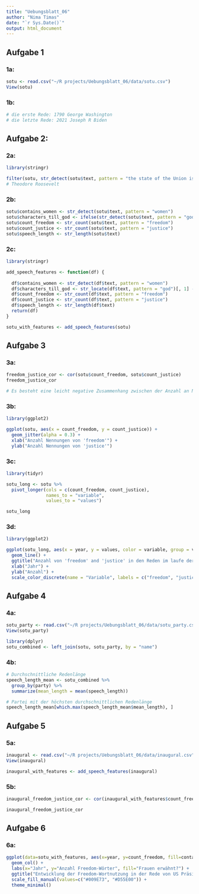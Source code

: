 ```yaml
---
title: "Uebungsblatt_06"
author: "Nima Timas"
date: "`r Sys.Date()`"
output: html_document
---
```


## Aufgabe 1

### 1a:

```r
sotu <- read.csv("~/R projects/Uebungsblatt_06/data/sotu.csv")
View(sotu)
```

### 1b:

```r
# die erste Rede: 1790 George Washington
# die letzte Rede: 2021 Joseph R Biden
```

## Aufgabe 2:

### 2a:

```r
library(stringr)

filter(sotu, str_detect(sotu$text, pattern = "the state of the Union is not good"))
# Theodore Roosevelt
```

### 2b:

```r
sotu$contains_women <- str_detect(sotu$text, pattern = "women")
sotu$characters_till_god <- ifelse(str_detect(sotu$text, pattern = "god"), str_locate(sotu$text, "god")[,1] - 1, NA)
sotu$count_freedom <- str_count(sotu$text, pattern = "freedom")
sotu$count_justice <- str_count(sotu$text, pattern = "justice")
sotu$speech_length <- str_length(sotu$text)
```

### 2c:

```r
library(stringr)

add_speech_features <- function(df) {
 
  df$contains_women <- str_detect(df$text, pattern = "women")
  df$characters_till_god <- str_locate(df$text, pattern = "god")[, 1] - 1
  df$count_freedom <- str_count(df$text, pattern = "freedom")
  df$count_justice <- str_count(df$text, pattern = "justice")
  df$speech_length <- str_length(df$text)
  return(df)
}

sotu_with_features <- add_speech_features(sotu)
```

## Aufgabe 3

### 3a:

```r
freedom_justice_cor <- cor(sotu$count_freedom, sotu$count_justice)
freedom_justice_cor

# Es besteht eine leicht negative Zusammenhang zwischen der Anzahl an Nennungen des Wortes "freedom" und des Wortes "justice". Diese Zahl bedeutet, dass eine höhere Häufigkeit des Wortes "freedom" in den States of the Union Ansprachen mit einer geringeren Häufigkeit des Wortes "justice" einhergeht. Diese Korrelation ist jedoch sehr schwach, da sich die beiden Variablen nur geringfügig beeinflussen.
```

### 3b:

```r
library(ggplot2)

ggplot(sotu, aes(x = count_freedom, y = count_justice)) + 
  geom_jitter(alpha = 0.3) + 
  xlab("Anzahl Nennungen von 'freedom'") + 
  ylab("Anzahl Nennungen von 'justice'")
```

### 3c:

```r
library(tidyr)

sotu_long <- sotu %>%
  pivot_longer(cols = c(count_freedom, count_justice),
               names_to = "variable",
               values_to = "values")

sotu_long
```

### 3d:

```r
library(ggplot2)

ggplot(sotu_long, aes(x = year, y = values, color = variable, group = variable)) +
  geom_line() +
  ggtitle("Anzahl von 'freedom' and 'justice' in den Reden im laufe der Zeit") +
  xlab("Jahr") +
  ylab("Anzahl") +
  scale_color_discrete(name = "Variable", labels = c("freedom", "justice"))
```

## Aufgabe 4

### 4a:

```r
sotu_party <- read.csv("~/R projects/Uebungsblatt_06/data/sotu_party.csv")
View(sotu_party)

library(dplyr)
sotu_combined <- left_join(sotu, sotu_party, by = "name")
```

### 4b:

```r

# Durchschnittliche Redenlänge
speech_length_mean <- sotu_combined %>% 
  group_by(party) %>% 
  summarize(mean_length = mean(speech_length))

# Partei mit der höchsten durchschnittlichen Redenlänge
speech_length_mean[which.max(speech_length_mean$mean_length), ]
```

## Aufgabe 5

### 5a:

```r
inaugural <- read.csv("~/R projects/Uebungsblatt_06/data/inaugural.csv")
View(inaugural)
```

```r
inaugural_with_features <- add_speech_features(inaugural)
```

### 5b:
```r
inaugural_freedom_justice_cor <- cor(inaugural_with_features$count_freedom, inaugural_with_features$count_justice)

inaugural_freedom_justice_cor
```


## Aufgabe 6

### 6a:

```r
ggplot(data=sotu_with_features, aes(x=year, y=count_freedom, fill=contains_women)) +
  geom_col() +
  labs(x="Jahr", y="Anzahl Freedom-Wörter", fill="Frauen erwähnt?") +
  ggtitle("Entwicklung der Freedom-Wortnutzung in der Rede von US Präsidenten") +
  scale_fill_manual(values=c("#009E73", "#D55E00")) +
  theme_minimal()
```

